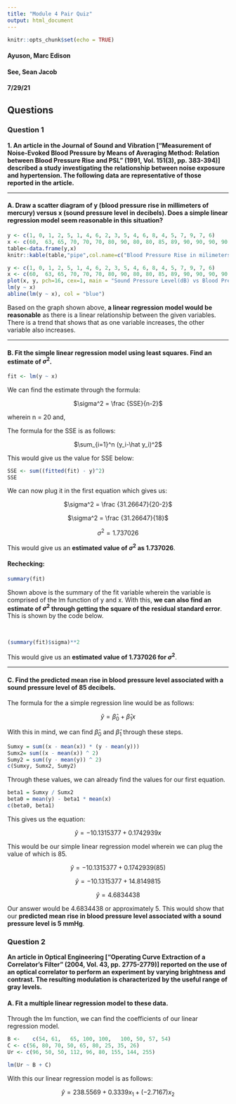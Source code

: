 ```yaml
---
title: "Module 4 Pair Quiz"
output: html_document
---
```


```r
knitr::opts_chunk$set(echo = TRUE)
```
#### Ayuson, Marc Edison
#### See, Sean Jacob
#### 7/29/21

## Questions {.tabset .tabfade}

### Question 1

**1. An article in the Journal of Sound and Vibration ["Measurement of Noise-Evoked Blood Pressure by Means of Averaging Method: Relation between Blood Pressure Rise and PSL" (1991, Vol. 151(3), pp. 383-394)] described a study investigating the relationship between noise exposure and hypertension. The following data are representative of those reported in the article.**

---

#### A. Draw a scatter diagram of y (blood pressure rise in millimeters of mercury) versus x (sound pressure level in decibels). Does a simple linear regression model seem reasonable in this situation?

```r
y <- c(1, 0, 1, 2, 5, 1, 4, 6, 2, 3, 5, 4, 6, 8, 4, 5, 7, 9, 7, 6)
x <- c(60,	63,	65,	70,	70,	70,	80,	90,	80,	80,	85,	89,	90,	90,	90,	90,	94,	100,	100,	100)
table<-data.frame(y,x)
knitr::kable(table,"pipe",col.name=c("Blood Pressure Rise in milimeters of Mercury (mmHg)", "Sound Pressure Level in Decibels(dB)"), align=c("c","c"))
```

```r
y <- c(1, 0, 1, 2, 5, 1, 4, 6, 2, 3, 5, 4, 6, 8, 4, 5, 7, 9, 7, 6)
x <- c(60,	63,	65,	70,	70,	70,	80,	90,	80,	80,	85,	89,	90,	90,	90,	90,	94,	100,	100,	100)
plot(x, y, pch=16, cex=1, main = "Sound Pressure Level(dB) vs Blood Pressure Rise(mmHg)" ,xlab = "Sound Pressure Level in Decibels (dB)", ylab= "Blood Pressure Rise in Millimeters of Mercury (mmHg)")
lm(y ~ x)
abline(lm(y ~ x), col = "blue")
```

Based on the graph shown above, **a linear regression model would be reasonable** as there is a linear relationship between the given variables. There is a trend that shows that as one variable increases, the other variable also increases.

---

#### B. Fit the simple linear regression model using least squares. Find an estimate of $\sigma^2$.

```r
fit <- lm(y ~ x)
```

We can find the estimate through the formula:

<center>

$\sigma^2 = \frac {SSE}{n-2}$

</center>

wherein n = 20 and,

The formula for the SSE is as follows:

<center>

$\sum_{i=1}^n (y_i-\hat y_i)^2$

</center>

This would give us the value for SSE below:

```r
SSE <- sum((fitted(fit) - y)^2)
SSE
```

We can now plug it in the first equation which gives us:

<center>

$\sigma^2 = \frac {31.26647}{20-2}$

$\sigma^2 = \frac {31.26647}{18}$

$\sigma^2 = 1.737026$

</center>

This would give us an **estimated value of $\sigma^2$ as 1.737026**.

#### Rechecking:

```r
summary(fit)
```

Shown above is the summary of the fit variable wherein the variable is comprised of the lm function of y and x. With this, **we can also find an estimate of $\sigma^2$ through getting the square of the residual standard error**. This is shown by the code below.

<br>

```r
(summary(fit)$sigma)**2 
```

This would give us an **estimated value of 1.737026 for $\sigma^2$**.

---

#### C. Find the predicted mean rise in blood pressure level associated with a sound pressure level of 85 decibels.

The formula for the a simple regression line would be as follows:

<center>

$\hat y = \hat \beta_0 + \hat \beta_1x$

</center>

With this in mind, we can find $\hat \beta_0$ and $\hat \beta_1$ through these steps. 

```r
Sumxy = sum((x - mean(x)) * (y - mean(y)))
Sumx2= sum((x - mean(x)) ^ 2)
Sumy2 = sum((y - mean(y)) ^ 2)
c(Sumxy, Sumx2, Sumy2)
```

Through these values, we can already find the values for our first equation.

```r
beta1 = Sumxy / Sumx2
beta0 = mean(y) - beta1 * mean(x)
c(beta0, beta1)
```

This gives us the equation:

<center>

$\hat y = -10.1315377 + 0.1742939x$

</center>

This would be our simple linear regression model wherein we can plug the value of which is 85.

<center>

$\hat y = -10.1315377 + 0.1742939(85)$

$\hat y = -10.1315377 + 14.8149815$

$\hat y = 4.6834438$

</center>

Our answer would be 4.6834438 or approximately 5. This would show that our **predicted mean rise in blood pressure level associated with a sound pressure level is 5 mmHg**.

### Question 2

**An article in Optical Engineering ["Operating Curve Extraction of a Correlator's Filter" (2004, Vol. 43, pp. 2775-2779)] reported on the use of an optical correlator to perform an experiment by varying brightness and contrast. The resulting modulation is characterized by the useful range of gray levels.**

#### A. Fit a multiple linear regression model to these data.

Through the lm function, we can find the coefficients of our linear regression model.

```r

B <-	c(54, 61,	65,	100, 100,	100, 50, 57, 54)
C <- c(56, 80, 70, 50, 65, 80, 25, 35, 26)
Ur <- c(96, 50, 50,	112, 96, 80, 155, 144, 255)

lm(Ur ~ B + C)
```

With this our linear regression model is as follows:

<center>

$\hat y = 238.5569   +    0.3339x_1   +  (-2.7167)x_2$

</center>
